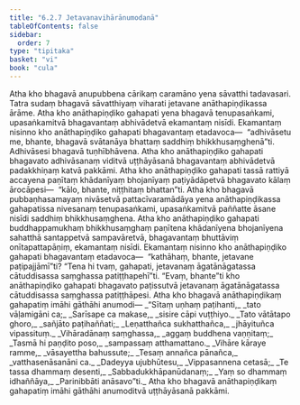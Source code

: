 ```yaml
---
title: "6.2.7 Jetavanavihārānumodanā"
tableOfContents: false
sidebar:
  order: 7
type: "tipitaka"
basket: "vi"
book: "cula"
---
```



<DynamicBreadcrumb />

<Division number="315" book="cula" bookNo="4" page="313">

<Paragraph number="1350" book="cula">
Atha kho bhagavā anupubbena cārikaṃ caramāno yena sāvatthi tadavasari. Tatra sudaṃ bhagavā sāvatthiyaṃ viharati jetavane anāthapiṇḍikassa ārāme. Atha kho anāthapiṇḍiko gahapati yena bhagavā tenupasaṅkami, upasaṅkamitvā bhagavantaṃ abhivādetvā ekamantaṃ nisīdi. Ekamantaṃ nisinno kho anāthapiṇḍiko gahapati bhagavantaṃ etadavoca—  “adhivāsetu me, bhante, bhagavā svātanāya bhattaṃ saddhiṃ bhikkhusaṃghenā”ti. Adhivāsesi bhagavā tuṇhībhāvena.
</Paragraph>

<Paragraph number="1351" book="cula">
Atha kho anāthapiṇḍiko gahapati bhagavato adhivāsanaṃ viditvā uṭṭhāyāsanā bhagavantaṃ abhivādetvā padakkhiṇaṃ katvā pakkāmi. Atha kho anāthapiṇḍiko gahapati tassā rattiyā accayena paṇītaṃ khādanīyaṃ bhojanīyaṃ paṭiyādāpetvā bhagavato kālaṃ ārocāpesi—  “kālo, bhante, niṭṭhitaṃ bhattan”ti. Atha kho bhagavā pubbaṇhasamayaṃ nivāsetvā pattacīvaramādāya yena anāthapiṇḍikassa gahapatissa nivesanaṃ tenupasaṅkami, upasaṅkamitvā paññatte āsane nisīdi saddhiṃ bhikkhusaṃghena. Atha kho anāthapiṇḍiko gahapati buddhappamukhaṃ bhikkhusaṃghaṃ paṇītena khādanīyena bhojanīyena sahatthā santappetvā sampavāretvā, bhagavantaṃ bhuttāviṃ onītapattapāṇiṃ, ekamantaṃ nisīdi. Ekamantaṃ nisinno kho anāthapiṇḍiko gahapati bhagavantaṃ etadavoca—  “kathāhaṃ, bhante, jetavane paṭipajjāmī”ti? “Tena hi tvaṃ, gahapati, jetavanaṃ āgatānāgatassa cātuddisassa saṃghassa patiṭṭhapehī”ti. “Evaṃ, bhante”ti kho anāthapiṇḍiko gahapati bhagavato paṭissutvā jetavanaṃ āgatānāgatassa cātuddisassa saṃghassa patiṭṭhāpesi.
</Paragraph>

<Paragraph number="1352" book="cula">
Atha kho bhagavā anāthapiṇḍikaṃ gahapatiṃ imāhi gāthāhi anumodi—
</Paragraph>

<Paragraph number="1353" type="verses" book="cula">
_“Sītaṃ uṇhaṃ paṭihanti,_  
_tato vāḷamigāni ca;_  
_Sarīsape ca makase,_  
_sisire cāpi vuṭṭhiyo._  

</Paragraph>

<Paragraph number="1354" type="verses" book="cula">
_Tato vātātapo ghoro,_  
_sañjāto paṭihaññati;_  
_Leṇatthañca sukhatthañca,_  
_jhāyituñca vipassituṃ._  

</Paragraph>

<Paragraph number="1355" type="verses" book="cula">
_Vihāradānaṃ saṃghassa,_  
_aggaṃ buddhena vaṇṇitaṃ;_  
_Tasmā hi paṇḍito poso,_  
_sampassaṃ atthamattano._  

</Paragraph>

<Paragraph number="1356" type="verses" book="cula">
_Vihāre kāraye ramme,_  
_vāsayettha bahussute;_  
_Tesaṃ annañca pānañca,_  
_vatthasenāsanāni ca._  

</Paragraph>

<Paragraph number="1357" type="verses" book="cula">
_Dadeyya ujubhūtesu,_  
_Vippasannena cetasā;_  
_Te tassa dhammaṃ desenti,_  
_Sabbadukkhāpanūdanaṃ;_  
_Yaṃ so dhammaṃ idhaññāya,_  
_Parinibbāti anāsavo”ti._  

</Paragraph>

<Paragraph number="1358" book="cula">
Atha kho bhagavā anāthapiṇḍikaṃ gahapatiṃ imāhi gāthāhi anumoditvā uṭṭhāyāsanā pakkāmi.
</Paragraph>
</Division>